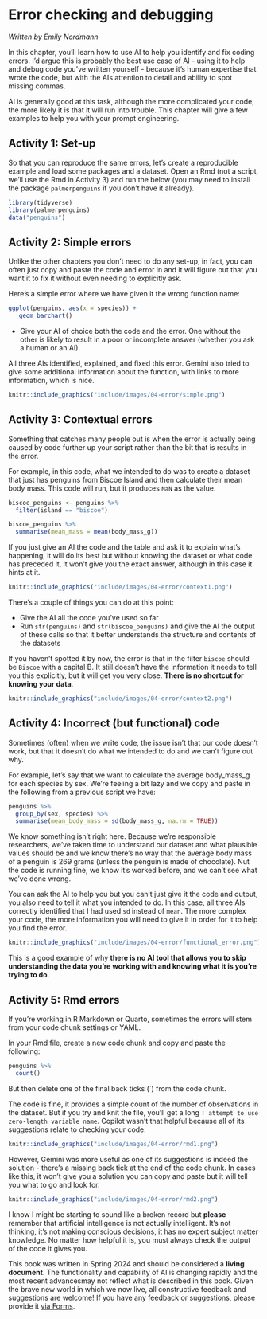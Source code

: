 
# Error checking and debugging

*Written by Emily Nordmann*

In this chapter, you'll learn how to use AI to help you identify and fix coding errors. I'd argue this is probably the best use case of AI - using it to help and debug code you've written yourself - because it's human expertise that wrote the code, but with the AIs attention to detail and ability to spot missing commas.

AI is generally good at this task, although the more complicated your code, the more likely it is that it will run into trouble. This chapter will give a few examples to help you with your prompt engineering.

## Activity 1: Set-up {#sec-setup-errors}

So that you can reproduce the same errors, let's create a reproducible example and load some packages and a dataset. Open an Rmd (not a script, we'll use the Rmd in Activity 3) and run the below (you may need to install the package `palmerpenguins` if you don't have it already).

```r
library(tidyverse)
library(palmerpenguins)
data("penguins")
```

## Activity 2: Simple errors {#sec-simple-errors}

Unlike the other chapters you don't need to do any set-up, in fact, you can often just copy and paste the code and error in and it will figure out that you want it to fix it without even needing to explicitly ask. 

Here's a simple error where we have given it the wrong function name:

```r
ggplot(penguins, aes(x = species)) +
   geom_barchart()
```

* Give your AI of choice both the code and the error. One without the other is likely to result in a poor or incomplete answer (whether you ask a human or an AI).

All three AIs identified, explained, and fixed this error. Gemini also tried to give some additional information about the function, with links to more information, which is nice.

```r

knitr::include_graphics("include/images/04-error/simple.png")

```

## Activity 3: Contextual errors

Something that catches many people out is when the error is actually being caused by code further up your script rather than the bit that is results in the error.

For example, in this code, what we intended to do was to create a dataset that just has penguins from Biscoe Island and then calculate their mean body mass. This code will run, but it produces `NaN` as the value.

```r
biscoe_penguins <- penguins %>%
  filter(island == "biscoe")

biscoe_penguins %>%
  summarise(mean_mass = mean(body_mass_g))
```

If you just give an AI the code and the table and ask it to explain what's happening, it will do its best but without knowing the dataset or what code has preceded it, it won't give you the exact answer, although in this case it hints at it.

```r

knitr::include_graphics("include/images/04-error/context1.png")

```

There's a couple of things you can do at this point:

* Give the AI all the code you've used so far
* Run `str(penguins)` and `str(biscoe_penguins)` and give the AI the output of these calls so that it better understands the structure and contents of the datasets

If you haven't spotted it by now, the error is that in the filter `biscoe` should be `Biscoe` with a capital B. It still doesn't have the information it needs to tell you this explicitly, but it will get you very close. **There is no shortcut for knowing your data**.

```r

knitr::include_graphics("include/images/04-error/context2.png")

```

## Activity 4: Incorrect (but functional) code

Sometimes (often) when we write code, the issue isn't that our code doesn't work, but that it doesn't do what we intended to do and we can't figure out why. 

For example, let's say that we want to calculate the average body_mass_g for each species by sex. We're feeling a bit lazy and we copy and paste in the following from a previous script we have:

```r
penguins %>%
  group_by(sex, species) %>%
  summarise(mean_body_mass = sd(body_mass_g, na.rm = TRUE))

```

We know something isn't right here. Because we're responsible researchers, we've taken time to understand our dataset and what plausible values should be and we know there's no way that the average body mass of a penguin is 269 grams (unless the penguin is made of chocolate). Nut the code is running fine, we know it's worked before, and we can't see what we've done wrong.

You can ask the AI to help you but you can't just give it the code and output, you also need to tell it what you intended to do. In this case, all three AIs correctly identified that I had used `sd` instead of `mean`. The more complex your code, the more information you will need to give it in order for it to help you find the error. 

```r

knitr::include_graphics("include/images/04-error/functional_error.png")

```

This is a good example of why **there is no AI tool that allows you to skip understanding the data you're working with and knowing what it is you're trying to do**.

## Activity 5: Rmd errors

If you're working in R Markdown or Quarto, sometimes the errors will stem from your code chunk settings or YAML.

In your Rmd file, create a new code chunk and copy and paste the following:

```r
penguins %>%
  count()
```

But then delete one of the final back ticks (`) from the code chunk.

The code is fine, it provides a simple count of the number of observations in the dataset. But if you try and knit the file, you'll get a long `! attempt to use zero-length variable name`. Copilot wasn't that helpful because all of its suggestions relate to checking your code:

```r

knitr::include_graphics("include/images/04-error/rmd1.png")

```

However, Gemini was more useful as one of its suggestions is indeed the solution - there's a missing back tick at the end of the code chunk. In cases like this, it won't give you a solution you can copy and paste but it will tell you what to go and look for. 


```r

knitr::include_graphics("include/images/04-error/rmd2.png")

```

::: {.callout-important}
I know I might be starting to sound like a broken record but **please** remember that artificial intelligence is not actually intelligent. It's not thinking, it's not making conscious decisions, it has no expert subject matter knowledge. No matter how helpful it is, you must always check the output of the code it gives you.
:::

::: {.callout-caution}
This book was written in Spring 2024 and should be considered a **living document**. The functionality and capability of AI is changing rapidly and the most recent advancesmay not reflect what is described in this book. Given the brave new world in which we now live, all constructive feedback and suggestions are welcome! If you have any feedback or suggestions, please provide it [via Forms](https://forms.office.com/Pages/ResponsePage.aspx?id=KVxybjp2UE-B8i4lTwEzyKAHhjrab3lLkx60RR1iKjNUM0VCMUUxUUFLMTdNM0JTS09PSDg2SFQ3US4u).
:::
